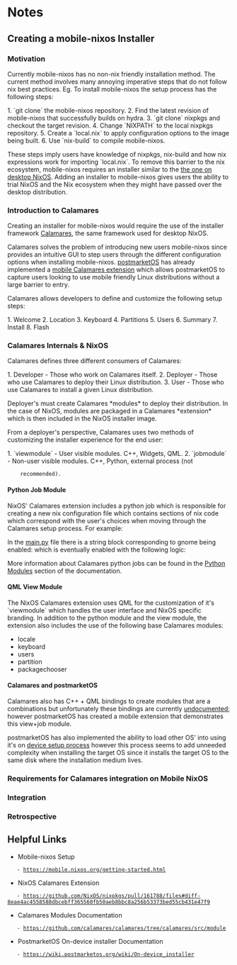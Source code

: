 =Notes=

==Creating a mobile-nixos Installer==

===Motivation===

Currently mobile-nixos has no non-nix friendly installation method. The current
method involves many annoying imperative steps that do not follow nix best
practices. Eg. To install mobile-nixos the setup process has the following
steps:

1. `git clone` the mobile-nixos repository.
2. Find the latest revision of mobile-nixos that successfully builds on hydra.
3. `git clone` nixpkgs and checkout the target revision.
4. Change `NIXPATH` to the local nixpkgs repository.
5. Create a `local.nix` to apply configuration options to the image being built.
6. Use `nix-build` to compile mobile-nixos.

These steps imply users have knowledge of nixpkgs, nix-build and how nix
expressions work for importing `local.nix`. To remove this barrier to the nix
ecosystem, mobile-nixos requires an installer similar to the
[[https://nixos.org/blog/announcements.html|the one on desktop NixOS]]. Adding
an installer to mobile-nixos gives users the ability to trial NixOS and the Nix
ecosystem when they might have passed over the desktop distribution.

===Introduction to Calamares===

Creating an installer for mobile-nixos would require the use of the installer
framework [[https://github.com/calamares/calamares|Calamares]], the same
framework used for desktop NixOS.

{{https://user-images.githubusercontent.com/91113/156779445-4305802a-9d97-4c48-9763-2431d9602d20.png|nixos calamares screenshot}}

Calamares solves the problem of introducing new users mobile-nixos since
provides an intuitive GUI to step users through the different configuration
options when installing mobile-nixos. [[https://postmarketos.org/|postmarketOS]]
has already implemented a
[[https://github.com/calamares/calamares-extensions/blob/calamares/modules/mobile/CMakeLists.txt|mobile Calamares extension]] which allows postmarketOS to capture users looking to use
mobile friendly Linux distributions without a large barrier to entry.

{{https://postmarketos.org/static/img/2020-07/ondev-welcome.png|postmarketos calamares screenshot}}

Calamares allows developers to define and customize the following setup steps:

1. Welcome
2. Location
3. Keyboard
4. Partitions
5. Users
6. Summary
7. Install
8. Flash

===Calamares Internals & NixOS===

Calamares defines three different consumers of Calamares:

1. Developer - Those who work on Calamares itself.
2. Deployer - Those who use Calamares to deploy their Linux distribution.
3. User - Those who use Calamares to install a given Linux distribution.

Deployer's must create Calamares *modules* to deploy their distribution. In the
case of NixOS, modules are packaged in a Calamares *extension* which is then
included in the NixOS installer image.

From a deployer's perspective, Calamares uses two methods of customizing the
installer experience for the end user:

1. `viewmodule` - User visible modules. C++, Widgets, QML.
2. `jobmodule` - Non-user visible modules. C++, Python, external process (not
	 recommended).

====Python Job Module====

NixOS' Calamares extension includes a python job which is responsible for
creating a new nix configuration file which contains sections of nix code which
correspond with the user's choices when moving through the Calamares setup
process. For example:

In the
[[https://github.com/NixOS/calamares-nixos-extensions/blob/calamares/modules/nixos/main.py|main.py]]
file there is a string block corresponding to gnome being enabled:
{{{python
cfggnome = """  # Enable the X11 windowing system.
  services.xserver.enable = true;
  # Enable the GNOME Desktop Environment.
  services.xserver.displayManager.gdm.enable = true;
  services.xserver.desktopManager.gnome.enable = true;
"""
}}}
which is eventually enabled with the following logic:
{{{python
if gs.value("packagechooser_packagechooser") == "gnome":
		cfg += cfggnome
}}}

More information about Calamares python jobs can be found in the
[[https://github.com/calamares/calamares/blob/calamares/src/modules/README.md#python-modules|Python Modules]] section of the documentation.

====QML View Module====

The NixOS Calamares extension uses QML for the customization of it's
`viewmodule` which handles the user interface and NixOS specific branding. In
addition to the python module and the view module, the extension also includes
the use of the following base Calamares modules:

* locale
* keyboard
* users
* partition
* packagechooser

====Calamares and postmarketOS====

Calamares also has C++ + QML bindings to create modules that are a combinations
but unfortunately these bindings are currently
[[https://github.com/calamares/calamares/tree/calamares/src/modules#c-jobmodule|undocumented]];
however postmarketOS has created a mobile extension that demonstrates this
view+job module.

postmarketOS has also implemented the ability to load other OS' into using it's
on [[https://wiki.postmarketos.org/wiki/On-device_installer|device setup process]]
however this process seems to add unneeded complexity when installing the target
OS since it installs the target OS to the same disk where the installation
medium lives.

{{https://wiki.postmarketos.org/images/thumb/0/0f/Ondev-same-medium.png/300px-Ondev-same-medium.png|on-device installer diagram}}

===Requirements for Calamares integration on Mobile NixOS===
===Integration===
===Retrospective===

==Helpful Links==
* Mobile-nixos Setup
	- https://mobile.nixos.org/getting-started.html
* NixOS Calamares Extension
	- https://github.com/NixOS/nixpkgs/pull/161788/files#diff-8eae4ac4558588dbcebff365560fb50aeb8bbc8a256b53373bed55cb431e47f9
* Calamares Modules Documentation
	- https://github.com/calamares/calamares/tree/calamares/src/module
* PostmarketOS On-device installer Documentation
	- https://wiki.postmarketos.org/wiki/On-device_installer
